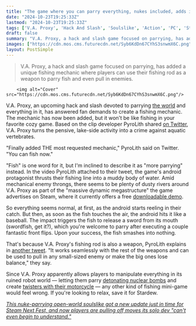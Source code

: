 ```yaml
---
title: "The game where you can parry everything, nukes included, adds its 'most requested mechanic': the most violent fishing mini-game on the planet"
date: "2024-10-23T19:25:33Z"
lastmod: "2024-10-23T19:25:33Z"
tags: ['V.A. Proxy', 'Hack And Slash', 'Soulslike', 'Action', 'PC', 'Steam', 'Parrying', 'Fishing', 'Open World', 'Singleplayer']
draft: false
summary: "V.A. Proxy, a hack and slash game focused on parrying, has added a unique fishing mechanic where players can use their fishing rod as a weapon to parry fish and even pull in enemies."
images: ["https://cdn.mos.cms.futurecdn.net/Syb6KdDn67CYhS3snwmX6C.png"]
layout: PostSimple
---
```

> V.A. Proxy, a hack and slash game focused on parrying, has added a unique fishing mechanic where players can use their fishing rod as a weapon to parry fish and even pull in enemies.


        <img alt="Cover" src="https://cdn.mos.cms.futurecdn.net/Syb6KdDn67CYhS3snwmX6C.png"/>
        
V.A. Proxy, an upcoming hack and slash devoted to parrying [<u>the world</u>](https://www.gamesradar.com/just-when-i-think-it-cant-get-cooler-viral-nuke-parrying-soulslike-lets-you-parry-the-earth-itself-to-avoid-fall-damage/) and everything in it, has answered fan demands to create a fishing mechanic. The mechanic has now been added, but it won't be like fishing in your favorite cozy game. Based on the clip developer PyroLith shared [<u>on Twitter</u>](https://x.com/LithPyro/status/1848804565895778711), V.A. Proxy turns the pensive, lake-side activity into a crime against aquatic vertebrates.

"Finally added THE most requested mechanic," PyroLith said on Twitter. "You can fish now." 

"Fish" is one word for it, but I'm inclined to describe it as "more parrying" instead. In the video PyroLith attached to their tweet, the game's android protagonist thrusts their fishing line into a muddy body of water. Amid mechanical enemy throngs, there seems to be plenty of dusty rivers around V.A. Proxy as part of the "massive dynamic megastructure" the game advertises on Steam, where it currently offers a free [<u>downloadable demo</u>](https://store.steampowered.com/app/2063390/VA_Proxy/).

So everything seems normal, at first, as the android starts reeling in their catch. But then, as soon as the fish touches the air, the android hits it like a baseball. The impact triggers the fish to release a sword from its mouth (swordfish, get it?), which you're welcome to parry after executing a couple fantastic front flips. Upon your success, the fish smashes into nothing. 

That's because V.A. Proxy's fishing rod is also a weapon, PyroLith explains in [<u>another tweet</u>](https://x.com/LithPyro/status/1848805753500418439). "It works seamlessly with the rest of the weapons and can be used to pull in any small-sized enemy or make the big ones lose balance," they say. 

Since V.A. Proxy apparently allows players to manipulate everything in its ruined robot world — letting them parry [<u>detonating nuclear bombs</u>](https://x.com/LithPyro/status/1699497883064500712) and create [<u>twisters with their motorcycle</u>](https://x.com/LithPyro/status/1830047993497604364) — any other kind of fishing mini-game would feel wrong. If you're looking to relax, save it for Stardew. 

[<u><em>This nuke-parrying open-world soulslike got a new update just in time for Steam Next Fest, and now players are pulling off moves its solo dev "can't even begin to understand."</em></u>](https://www.gamesradar.com/games/action/this-nuke-parrying-open-world-soulslike-got-a-new-update-just-in-time-for-steam-next-fest-and-now-players-are-pulling-off-moves-its-solo-dev-cant-even-begin-to-understand/)
        